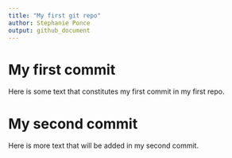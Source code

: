 ```yaml
---
title: "My first git repo"
author: Stephanie Ponce
output: github_document
---
```


# My first commit

Here is some text that constitutes my first commit in my first repo.

# My second commit

Here is more text that will be added in my second commit.